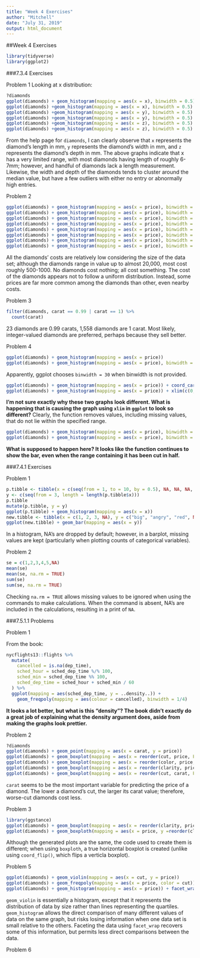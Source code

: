 ```yaml
---
title: "Week 4 Exercises"
author: "Mitchell"
date: "July 31, 2019"
output: html_document
---
```

##Week 4 Exercises
```r
library(tidyverse)
library(ggplot2)
```

###7.3.4 Exercises

Problem 1
Looking at x distribution: 
```r
?diamonds
ggplot(diamonds) + geom_histogram(mapping = aes(x = x), binwidth = 0.5)
ggplot(diamonds) +geom_histogram(mapping = aes(x = x), binwidth = 0.5) + coord_cartesian(ylim = c(0,10))
ggplot(diamonds) +geom_histogram(mapping = aes(x = y), binwidth = 0.5)
ggplot(diamonds) +geom_histogram(mapping = aes(x = y), binwidth = 0.5) + coord_cartesian(ylim = c(0,10))
ggplot(diamonds) +geom_histogram(mapping = aes(x = z), binwidth = 0.5)
ggplot(diamonds) +geom_histogram(mapping = aes(x = z), binwidth = 0.5) + coord_cartesian(ylim = c(0,10))

```

From the help page for `diamonds`, I can clearly observe that `x` represents the diamond's length in mm, `y` represents the diamond's width in mm, and `z` represents the diamond's depth in mm. The above graphs indicate that x has a very limited range, with most diamonds having length of roughly 6-7mm; however, and handful of diamonds lack a length measurement. Likewise, the width and depth of the diamonds tends to cluster around the median value, but have a few outliers with either no entry or abnormally high entries. 

Problem 2
```r
ggplot(diamonds) + geom_histogram(mapping = aes(x = price), binwidth = 2000)
ggplot(diamonds) + geom_histogram(mapping = aes(x = price), binwidth = 1000)
ggplot(diamonds) + geom_histogram(mapping = aes(x = price), binwidth = 500)
ggplot(diamonds) + geom_histogram(mapping = aes(x = price), binwidth = 100)
ggplot(diamonds) + geom_histogram(mapping = aes(x = price), binwidth = 10)
ggplot(diamonds) + geom_histogram(mapping = aes(x = price), binwidth = 1)
ggplot(diamonds) + geom_histogram(mapping = aes(x = price), binwidth = 1) + coord_cartesian(xlim = c(0,2000))
ggplot(diamonds) + geom_histogram(mapping = aes(x = price), binwidth = 10) + coord_cartesian(xlim = c(0,500),ylim = c(0,10))
```

All the diamonds' costs are relatively low considering the size of the data set; although the diamonds range in value up to almost 20,000, most cost roughly 500-1000. No diamonds cost nothing; all cost something. The cost of the diamonds appears not to follow a uniform distribution. Instead, some prices are far more common among the diamonds than other, even nearby costs. 

Problem 3
```r
filter(diamonds, carat == 0.99 | carat == 1) %>%
  count(carat)
```
23 diamonds are 0.99 carats, 1,558 diamonds are 1 carat. Most likely, integer-valued diamonds are preferred, perhaps because they sell better. 

Problem 4
```r
ggplot(diamonds) + geom_histogram(mapping = aes(x = price))
ggplot(diamonds) + geom_histogram(mapping = aes(x = price), binwidth = 500)
```

Apparently, ggplot chooses `binwidth = 30` when binwidth is not provided. 

```r
ggplot(diamonds) + geom_histogram(mapping = aes(x = price)) + coord_cartesian(xlim = c(0,5000))
ggplot(diamonds) + geom_histogram(mapping = aes(x = price)) + xlim(c(0,5000))
```

**I'm not sure exactly why these two graphs look different. What is happening that is causing the graph using `xlim` in `ggplot` to look so different?** Clearly, the function removes values, including missing values, that do not lie within the specified range. 
```r
ggplot(diamonds) + geom_histogram(mapping = aes(x = price), binwidth = 10000)
ggplot(diamonds) + geom_histogram(mapping = aes(x = price), binwidth = 10000) + coord_cartesian(xlim = c(6000,10000))
```

**What is supposed to happen here? It looks like the function continues to show the bar, even when the range containing it has been cut in half.**

###7.4.1 Exercises

Problem 1
```r
p.tibble <- tibble(x = c(seq(from = 1, to = 10, by = 0.5), NA, NA, NA, NA, 2, 5, 7, 8, 4, 5, 4))
y <- c(seq(from = 3, length = length(p.tibble$x)))
p.tibble
mutate(p.tibble, y = y)
ggplot(p.tibble) + geom_histogram(mapping = aes(x = x))
new.tibble <- tibble(x = c(1, 2, 3, NA), y = c("big", "angry", "red", NA))
ggplot(new.tibble) + geom_bar(mapping = aes(x = y))
```

In a histogram, NA's are dropped by default; however, in a barplot, missing values are kept (particularly when plotting counts of categorical variables). 

Problem 2
```r
se = c(1,2,3,4,5,NA)
mean(se)
mean(se, na.rm = TRUE)
sum(se)
sum(se, na.rm = TRUE)
```
Checking `na.rm = TRUE` allows missing values to be ignored when using the commands to make calculations. When the command is absent, NA's are included in the calculations, resulting in a print of `NA`. 

###7.5.1.1 Problems 

Problem 1 

From the book: 
```r
nycflights13::flights %>% 
  mutate(
    cancelled = is.na(dep_time),
    sched_hour = sched_dep_time %/% 100,
    sched_min = sched_dep_time %% 100,
    sched_dep_time = sched_hour + sched_min / 60
  ) %>% 
  ggplot(mapping = aes(sched_dep_time, y = ..density..)) + 
    geom_freqpoly(mapping = aes(colour = cancelled), binwidth = 1/4)
```

**It looks a lot better, but what is this "density"? The book didn't exactly do a great job of explaining what the density argument does, aside from making the graphs look prettier.**

Problem 2
```r
?diamonds
ggplot(diamonds) + geom_point(mapping = aes(x = carat, y = price))
ggplot(diamonds) + geom_boxplot(mapping = aes(x = reorder(cut, price, FUN = median), y = price))
ggplot(diamonds) + geom_boxplot(mapping = aes(x = reorder(color, price, FUN = median), y = price))
ggplot(diamonds) + geom_boxplot(mapping = aes(x = reorder(clarity, price, FUN = median), y = price))
ggplot(diamonds) + geom_boxplot(mapping = aes(x = reorder(cut, carat, FUN = median), y = carat))

```

`carat` seems to be the most important variable for predicting the price of a diamond. The lower a diamond's cut, the larger its carat value; therefore, worse-cut diamonds cost less. 

Problem 3
```r
library(ggstance)
ggplot(diamonds) + geom_boxplot(mapping = aes(x = reorder(clarity, price, FUN = median), y = price)) + coord_flip()
ggplot(diamonds) + geom_boxploth(mapping = aes(x = price, y =reorder(clarity, price, FUN = median)))
```

Although the generated plots are the same, the code used to create them is different; when using `boxploth`, a true horizontal boxplot is created (unlike using `coord_flip()`, which flips a verticla boxplot). 

Problem 5

```r
ggplot(diamonds) + geom_violin(mapping = aes(x = cut, y = price))
ggplot(diamonds) + geom_freqpoly(mapping = aes(x = price, color = cut))
ggplot(diamonds) + geom_histogram(mapping = aes(x = price)) + facet_wrap(nrow = 2, ~cut)
```
`geom_violin` is essentially a histogram, except that it represents the distribution of data by size rather than lines representing the quartiles. `geom_histogram` allows the direct comparison of many different values of data on the same graph, but risks losing information when one data set is small relative to the others. Faceting the data using `facet_wrap` recovers some of this information, but permits less direct comparisons between the data. 

Problem 6














